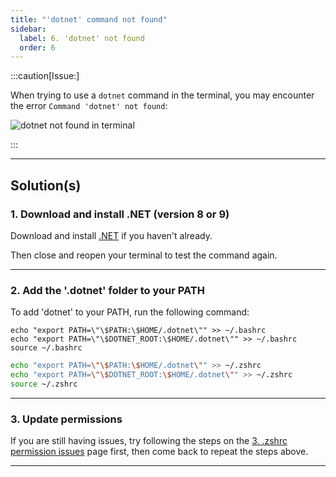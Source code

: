 ```yaml
---
title: "'dotnet' command not found"
sidebar:
  label: 6. 'dotnet' not found
  order: 6
---
```



:::caution[Issue:]

When trying to use a `dotnet` command in the terminal, you may encounter the error `Command 'dotnet' not found`:

![dotnet not found in terminal](/images/troubleshoot/linux/dotnet-not-found.png)

:::

---

## Solution(s)

### 1. Download and install .NET (version 8 or 9)

Download and install [.NET](https://dotnet.microsoft.com/en-us/download) if you haven't already.

Then close and reopen your terminal to test the command again.

---

### 2. Add the '.dotnet' folder to your PATH

To add 'dotnet' to your PATH, run the following command:

<Tabs syncKey="shell-profile">
<TabItem label="Bash Users">

```shell
echo "export PATH=\"\$PATH:\$HOME/.dotnet\"" >> ~/.bashrc
echo "export PATH=\"\$DOTNET_ROOT:\$HOME/.dotnet\"" >> ~/.bashrc
source ~/.bashrc
```

</TabItem>
<TabItem label="Zsh Users">

```zsh
echo "export PATH=\"\$PATH:\$HOME/.dotnet\"" >> ~/.zshrc
echo "export PATH=\"\$DOTNET_ROOT:\$HOME/.dotnet\"" >> ~/.zshrc
source ~/.zshrc
```

</TabItem>
</Tabs>

---

### 3. Update permissions

If you are still having issues, try following the steps on the [3. .zshrc permission issues](/troubleshoot/macos/issue-2-zshrc-permission-issues) page first, then come back to repeat the steps above.

---
